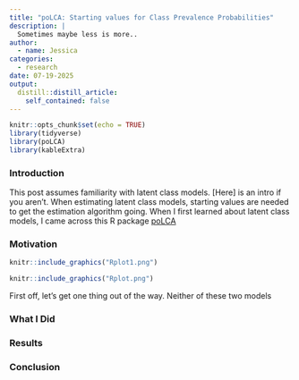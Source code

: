 ```yaml
---
title: "poLCA: Starting values for Class Prevalence Probabilities"
description: |
  Sometimes maybe less is more..
author:
  - name: Jessica
categories:
  - research
date: 07-19-2025
output:
  distill::distill_article:
    self_contained: false
---
```


```r
knitr::opts_chunk$set(echo = TRUE)
library(tidyverse)
library(poLCA)
library(kableExtra)
```

### Introduction
This post assumes familiarity with latent class models. [Here] is an intro if you aren't. 
When estimating latent class models, starting values are needed to get the estimation algorithm going. When I first learned about latent class models, I came across this R package [poLCA](https://github.com/dlinzer/poLCA)

### Motivation

```r
knitr::include_graphics("Rplot1.png")
```


```r
knitr::include_graphics("Rplot.png")
```

First off, let's get one thing out of the way. Neither of these two models 

### What I Did



### Results 



### Conclusion


